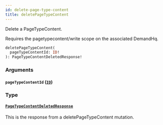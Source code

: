 ```yaml
---
id: delete-page-type-content
title: deletePageTypeContent
---
```



Delete a PageTypeContent.

Requires the pagetypecontent/write scope on the associated DemandHq.


```graphql
deletePageTypeContent(
  pageTypeContentId: ID!
): PageTypeContentDeletedResponse!

```


### Arguments

#### `pageTypeContentId` ([`ID`](/developers/demandhq-apis/demand-api/graphql/reference/scalars/id))




### Type

#### [`PageTypeContentDeletedResponse`](/developers/demandhq-apis/demand-api/graphql/reference/objects/page-type-content-deleted-response) 

This is the response from a deletePageTypeContent mutation.




